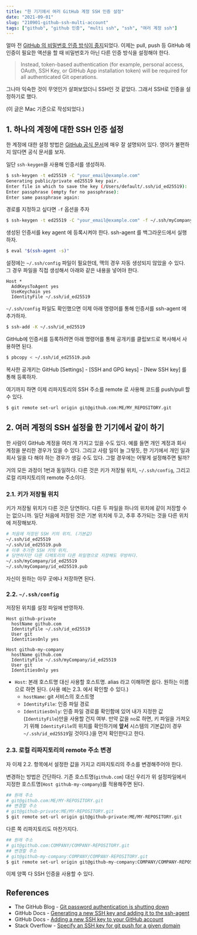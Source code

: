 ```yaml
---
title: "한 기기에서 여러 GitHub 계정 SSH 인증 설정"
date: "2021-09-01"
slug: "210901-github-ssh-multi-account"
tags: ["github", "github 인증", "multi ssh", "ssh", "여러 계정 ssh"]
---
```


얼마 전 [GitHub 의 비밀번호 인증 방식이 중지](https://github.blog/changelog/2021-08-12-git-password-authentication-is-shutting-down/)되었다. 이제는 pull, push 등 GitHub 에 인증이 필요한 액션을 할 때 비밀번호가 아닌 다른 인증 방식을 설정해야 한다.

> Instead, token-based authentication (for example, personal access, OAuth, SSH Key, or GitHub App installation token) will be required for all authenticated Git operations.

그나마 익숙한 것이 무엇인가 살펴보았더니 SSH인 것 같았다. 그래서 SSH로 인증을 설정하기로 했다.

(이 글은 Mac 기준으로 작성되었다.)

## 1. 하나의 계정에 대한 SSH 인증 설정

한 계정에 대한 설정 방법은 [GitHub 공식 문서](https://docs.github.com/en/github/authenticating-to-github/connecting-to-github-with-ssh/generating-a-new-ssh-key-and-adding-it-to-the-ssh-agent)에 매우 잘 설명되어 있다. 영어가 불편하지 않다면 공식 문서를 보자.

일단 `ssh-keygen`을 사용해 인증서를 생성하자.

```bash
$ ssh-keygen -t ed25519 -C "your_email@example.com"
Generating public/private ed25519 key pair.
Enter file in which to save the key (/Users/default/.ssh/id_ed25519):
Enter passphrase (empty for no passphrase):
Enter same passphrase again:
```

경로를 지정하고 싶다면 `-f` 옵션을 주자

```bash
$ ssh-keygen -t ed25519 -C "your_email@example.com" -f ~/.ssh/myCompany/ed25519
```

생성된 인증서를 key agent 에 등록시켜야 한다. ssh-agent 를 백그라운드에서 실행하자.

```bash
$ eval "$(ssh-agent -s)"
```

설정에는 `~/.ssh/config` 파일이 필요한데, 맥의 경우 자동 생성되지 않았을 수 있다. 그 경우 파일을 직접 생성해서 아래와 같은 내용을 넣어야 한다.

```
Host *
  AddKeysToAgent yes
  UseKeychain yes
  IdentityFile ~/.ssh/id_ed25519
```

`~/.ssh/config` 파일도 확인했으면 이제 아래 명령어를 통해 인증서를 ssh-agent 에 추가하자.

```bash
$ ssh-add -K ~/.ssh/id_ed25519
```

GitHub에 인증서를 등록하려면 아래 명령어를 통해 공개키를 클립보드로 복사해서 사용하면 된다.

```bash
$ pbcopy < ~/.ssh/id_ed25519.pub
```

복사한 공개키는 GitHub [Settings] - [SSH and GPG keys] - [New SSH key] 를 통해 등록하자.

여기까지 하면 이제 리파지토리의 SSH 주소를 remote 로 사용해 코드를 push/pull 할 수 있다.

```bash
$ git remote set-url origin git@github.com:ME/MY_REPOSITORY.git
```

## 2. 여러 계정의 SSH 설정을 한 기기에서 같이 하기

한 사람이 GitHub 계정을 여러 개 가지고 있을 수도 있다. 예를 들면 개인 계정과 회사 계정을 분리한 경우가 있을 수 있다. 그리고 사람 일이 늘 그렇듯, 한 기기에서 개인 일과 회사 일을 다 해야 하는 경우가 생길 수도 있다. 그럴 경우에는 어떻게 설정해주면 될까?

거의 모든 과정이 1번과 동일하다. 다른 것은 키가 저장될 위치, `~/.ssh/config`, 그리고 로컬 리파지토리의 remote 주소이다.

### 2.1. 키가 저장될 위치

키가 저장될 위치가 다른 것은 당연하다. 다른 두 파일을 하나의 위치에 같이 저장할 수는 없으니까. 일단 처음에 저장된 것은 기본 위치에 두고, 추후 추가되는 것을 다른 위치에 저장해보자.

```bash
# 처음에 저장된 SSH 키의 위치. (기본값)
~/.ssh/id_ed25519
~/.ssh/id_ed25519.pub
# 이후 추가한 SSH 키의 위치.
# 당연하지만 다른 디렉토리의 다른 파일명으로 저장해도 무방하다.
~/.ssh/myCompany/id_ed25519
~/.ssh/myCompany/id_ed25519.pub
```

자신이 원하는 아무 곳에나 저장하면 된다.

### 2.2. `~/.ssh/config`

저장된 위치를 설정 파일에 반영하자.

```
Host github-private
  hostName github.com
  IdentityFile ~/.ssh/id_ed25519
  User git
  IdentitiesOnly yes

Host github-my-company
  hostName github.com
  IdentityFile ~/.ssh/myCompany/id_ed25519
  User git
  IdentitiesOnly yes
```

- `Host`: 본래 호스트명 대신 사용할 호스트명. alias 라고 이해하면 쉽다. 원하는 이름으로 하면 된다. (사용 예는 2.3. 에서 확인할 수 있다.)
  - `hostName`: git 서비스의 호스트명
  - `IdentityFile`: 인증 파일 경로
  - `IdentitiesOnly`: 인증 파일 경로를 확인함에 있어 내가 지정한 값(`IdentityFile`)만을 사용할 건지 여부. 만약 값을 `no`로 하면, 키 파일을 가져오기 위해 `IdentityFile`의 위치를 확인하기에 **앞서** 시스템의 기본값(이 경우 `~/.ssh/id_ed25519`일 것이다.)을 먼저 확인한다고 한다.

### 2.3. 로컬 리파지토리의 remote 주소 변경

자 이제 2.2. 항목에서 설정한 값을 가지고 리파지토리의 주소를 변경해주어야 한다.

변경하는 방법은 간단하다. 기존 호스트명(`github.com`) 대신 우리가 위 설정파일에서 지정한 호스트명(`Host github-my-company`)를 적용해주면 된다.

```bash
## 원래 주소
# git@github.com:ME/MY-REPOSITORY.git
## 변경할 주소
# git@github-private:ME/MY-REPOSITORY.git
$ git remote set-url origin git@github-private:ME/MY-REPOSITORY.git
```

다른 쪽 리파지토리도 마찬가지다.

```bash
## 원래 주소
# git@github.com:COMPANY/COMPANY-REPOSITORY.git
## 변경할 주소
# git@github-my-company:COMPANY/COMPANY-REPOSITORY.git
$ git remote set-url origin git@github-my-company:COMPANY/COMPANY-REPOSITORY.git
```

이제 양쪽 다 SSH 인증을 사용할 수 있다.

## References

- The GitHub Blog - [Git password authentication is shutting down](https://github.blog/changelog/2021-08-12-git-password-authentication-is-shutting-down/)
- GitHub Docs - [Generating a new SSH key and adding it to the ssh-agent](https://docs.github.com/en/github/authenticating-to-github/connecting-to-github-with-ssh/generating-a-new-ssh-key-and-adding-it-to-the-ssh-agent)
- GitHub Docs - [Adding a new SSH key to your GitHub account](https://docs.github.com/en/github/authenticating-to-github/connecting-to-github-with-ssh/adding-a-new-ssh-key-to-your-github-account)
- Stack Overflow - [Specify an SSH key for git push for a given domain](https://stackoverflow.com/questions/7927750/specify-an-ssh-key-for-git-push-for-a-given-domain)
